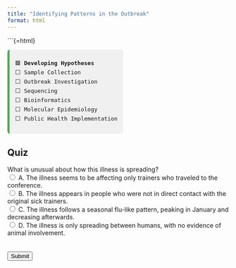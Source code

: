 ```yaml
---
title: "Identifying Patterns in the Outbreak"
format: html
---
```


```{=html}
<div style="font-family:monospace; font-size: 0.9em; background:#f0f0f0; border-left: 5px solid #4CAF50; padding: 0.75em 1em; margin-top: 1em; border-radius: 6px; width: fit-content;">
🟩 <strong>Developing Hypotheses</strong><br>
⬜ Sample Collection<br>
⬜ Outbreak Investigation<br>
⬜ Sequencing<br>
⬜ Bioinformatics<br>
⬜ Molecular Epidemiology <br>
⬜ Public Health Implementation
</div>


## Quiz

<form id="quiz">
    <label for="question1">What is unusual about how this illness is spreading?</label><br>
    <input type="radio" id="answer1" name="question1" value="A"> A. The illness seems to be affecting only trainers who traveled to the conference.<br>
    <input type="radio" id="answer2" name="question1" value="B"> B. The illness appears in people who were not in direct contact with the original sick trainers.<br>
    <input type="radio" id="answer3" name="question1" value="C"> C. The illness follows a seasonal flu-like pattern, peaking in January and decreasing afterwards.<br>
    <input type="radio" id="answer4" name="question1" value="D"> D. The illness is only spreading between humans, with no evidence of animal involvement.<br>
    <br><br>
    <input type="button" value="Submit" onclick="checkAnswers()">
</form>

<p id="result"></p>

<script>
    function checkAnswers() {
        var resultText = "";

        if (document.getElementById('answer2').checked) {
            resultText = "✅ Correct! The illness is spreading beyond the trainers who attended the conference, which suggests that direct contact isn’t the only route. This hints at another exposure — perhaps environmental or zoonotic.";
        } else if (document.getElementById('answer1').checked) {
            resultText = "❌ Not quite. While the trainers were early cases, the illness spread to others not at the conference, which makes this explanation incomplete.";
        } else if (document.getElementById('answer3').checked) {
            resultText = "❌ Close, but not unusual. Many respiratory illnesses follow seasonal patterns, so this alone doesn’t explain what’s unusual.";
        } else if (document.getElementById('answer4').checked) {
            resultText = "❌ Actually, animal illness was reported too. That suggests interspecies transmission, which is important in zoonotic investigations.";
        } else {
            resultText = "Please select an answer before submitting.";
        }

        document.getElementById('result').innerText = resultText;
    }
</script>
